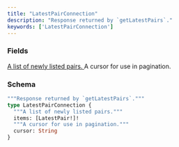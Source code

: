 ```yaml
---
title: "LatestPairConnection"
description: "Response returned by `getLatestPairs`."
keywords: ['LatestPairConnection']
---
```


### Fields

<a href="/api-reference/types/latestpair">
  <ResponseField name="items" type="[LatestPair!]!" required>
    A list of newly listed pairs.
  </ResponseField>
</a>

<ResponseField name="cursor" type="String">
  A cursor for use in pagination.
</ResponseField>

### Schema


```graphql 
"""Response returned by `getLatestPairs`."""
type LatestPairConnection {
  """A list of newly listed pairs."""
  items: [LatestPair!]!
  """A cursor for use in pagination."""
  cursor: String
}
```
